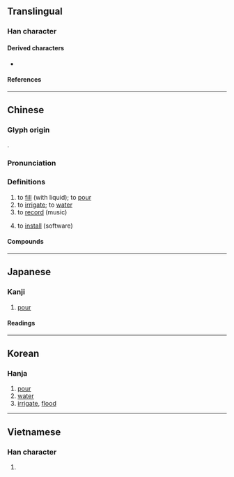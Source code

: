 {{also|潅}}
{{character info}}
==Translingual==

===Han character===
{{Han char|rn=85|rad=水|as=18|asmj+=17|sn=21|snmj+=20|four=34114|canj=ETRG|ids=⿰氵雚}}

====Derived characters====
* {{l|mul|[[𪈸]], [[𫕷]]}}

====References====
{{Han ref|kx=0662.350|dkj=18759|dj=1071.300|hdz=31786.130|uh=704C}}

----

==Chinese==
{{zh-forms|ss=浂}}

===Glyph origin===
{{Han etym}}
{{Han compound|水|雚|c1=s|c2=p|t1=water|ls=psc}}.

===Pronunciation===
{{zh-pron
|m=guàn
|m-s=
|c=gun3
|c-t=
|g=
|h=pfs=kon
|j=
|mb=go̤̿ng
|md=guáng
|mn=koàn
|mn-t=guang3/guêng3
|mn-t_note=guang3 - Shantou; guêng3 - Chaozhou
|w=
|x=
|mc=y
|oc=y
|cat=v
}}

===Definitions===
{{zh-hanzi}}

# to [[fill]] (with liquid); to [[pour]]
# to [[irrigate]]; to [[water]]
# to [[record]] (music)
#: {{zh-x|灌 唱片|to make a record}}
# {{lb|zh|Taiwan}} to [[install]] (software)

====Compounds====
{{zh-der|fold=1|倒灌|冬灌|半灌木|叢灌|噴灑灌溉|如湯灌雪|如雷灌耳|抱甕灌圃|排灌|提灌|春灌|海水倒灌|淹灌|溝灌|漫灌|潛灌|澆灌|灌區|灌口二郎|灌唱片|灌園食力|灌夫罵坐|灌救|灌木|灌水|灌注|灌注器|灌溉|灌溉工程|灌溉渠|灌滌|灌漿|灌灌|灌瓜之義|灌籃|灌精兒|灌腸|灌膿|灌輸|灌迷湯|灌酒|灌醉|灌錄|灌音|灌頂|灌香腸|灌黃湯|畦溝灌溉|盤灌法|絳灌|罵坐灌夫|自流灌溉|莽灌夫|負壺灌區|輪流灌溉|醍醐灌頂|錄灌}}

{{zh-cat|Intermediate}}

----

==Japanese==
{{ja-kanji forms|潅|灌}}

===Kanji===
{{ja-kanji|grade=|rs=水18|shin=潅}}

# [[pour]]

====Readings====
{{ja-readings
|goon=かん
|kanon=かん
|kun=そそ-ぐ
}}

----

==Korean==

===Hanja===
{{ko-hanja|hangeul=관}}

# [[pour]]
# [[water]]
# [[irrigate]], [[flood]]

----

==Vietnamese==

===Han character===
{{vi-readings|reading=quán|rs=水18}}

# {{rfdef|vi}}